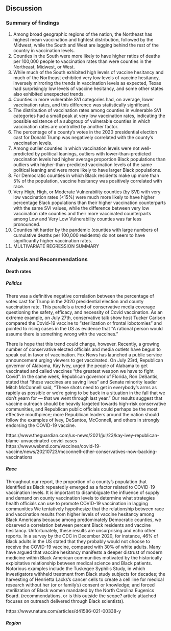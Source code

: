 ## Discussion
### Summary of findings

1. Among broad geographic regions of the nation, the Northeast has highest mean vaccination and tightest distribution, followed by the Midwest, while the South and West are lagging behind the rest of the country in vaccination levels.
7. Counties in the South were more likely to have higher ratios of deaths per 100,000 people to vaccination rates than were counties in the Northeast, Midwest, or West.
8. While much of the South exhibited high levels of vaccine hesitancy and much of the Northeast exhibited very low levels of vaccine hesitancy, inversely mirroring the trends in vaccination levels as expected, Texas had surprisingly low levels of vaccine hesitancy, and some other states also exhibited unexpected trends.
2. Counties in more vulnerable SVI categories had, on average, lower vaccination rates, and this difference was statistically significant.
3. The distribution of vaccination rates among counties in vulnerable SVI categories had a small peak at very low vaccination rates, indicating the possible existence of a subgroup of vulnerable counties in which vaccination rates are controlled by another factor.
4. The percentage of a county's votes in the 2020 presidential election cast for Donald Trump was negatively correlated with the county's vaccination levels.
5. Among outlier counties in which vaccination levels were not well-predicted by political leanings, outliers with lower-than-predicted vaccination levels had higher average proportion Black populations than outliers with higher-than-predicted vaccination levels of the same political leaning and were more likely to have larger Black populations.
6. For Democratic counties in which Black residents make up more than 5% of the population, vaccine hesitancy was positively correlated with race.
3. Very High, High, or Moderate Vulnerability counties (by SVI) with very low vaccination rates (<15%) were much more likely to have higher percentage Black populations than their higher vaccination counterparts with the same SVI values, while the difference between very low vaccination rate counties and their more vaccinated counterparts among Low and Very Low Vulnerability counties was far less pronounced.
1. Counties hit harder by the pandemic (counties with large numbers of cumulative deaths per 100,000 residents) do not seem to have significantly higher vaccination rates.
8. MULTIVARIATE REGRESSION SUMMARY


### Analysis and Recommendations

#### Death rates
##### Politics
There was a definitive negative correlation between the percentage of votes cast for Trump in the 2020 presidential election and county vaccination rate. This parallels a trend of conservative media coverage questioning the safety, efficacy, and necessity of Covid vaccination. As an extreme example, on July 27th, conservative talk show host Tucker Carlson compared the Covid-19 vaccine to "sterilization or frontal lobotomies" and pointed to rising cases in the US as evidence that “A rational person would assume there is something wrong with the vaccines."

There is hope that this trend could change, however. Recently, a growing number of conservative elected officials and media outlets have begun to speak out in favor of vaccination. Fox News has launched a public service announcement urging viewers to get vaccinated. On July 23rd, Republican governor of Alabama, Kay Ivey, urged the people of Alabama to get vaccinated and called vaccines "the greatest weapon we have to fight Covid". In the same week, Republican governor of Florida, Ron DeSantis, stated that "these vaccines are saving lives" and Senate minority leader Mitch McConnell said, “These shots need to get in everybody’s arms as rapidly as possible or we're going to be back in a situation in the fall that we don’t yearn for — that we went through last year.” Our results suggest that vaccine outreach should be heavily targeted towards high-risk conservative communities, and Republican public officials could perhaps be the most effective mouthpiece; more Republican leaders around the nation should follow the examples of Ivey, DeSantos, McConnell, and others in strongly endorsing the COVID-19 vaccine. 

https://www.theguardian.com/us-news/2021/jul/23/kay-ivey-republican-blame-unvaccinated-covid-cases 
https://www.webmd.com/vaccines/covid-19-vaccine/news/20210723/mcconnell-other-conservatives-now-backing-vaccinations

##### Race
Throughout our report, the proportion of a county's population that identified as Black repeatedly emerged as a factor related to COVID-19 vaccination levels. It is important to disambiguate the influence of supply and demand on county vaccination levels to determine what strategies health officials can use to promote COVID-19 vaccination in lagging communities  We tentatively hypothesize that the relationship between race and vaccination results from higher levels of vaccine hesitancy among Black Americans because among predominately Democratic counties, we observed a correlation between percent Black residents and vaccine hesitancy. Unfortunately, these results are unsurprising and echo other reports. In a survey by the CDC in December 2020, for instance, 46% of Black adults in the US stated that they probably would not choose to receive the COVID-19 vaccine, compared with 30% of white adults. Many have argued that vaccine hesitancy manifests a deeper distrust of modern medicine within Black American communities motivated by the historically exploitative relationship between medical science and Black patients. Notorious examples include the Tuskegee Syphilis Study, in which investigators withheld treatment from Black study subjects for decades; the harvesting of Henrietta Lacks's cancer cells to create a cell line for medical research without her (or or family's) consent or knowledge; and forced sterilization of Black women mandated by the North Carolina Eugenics Board. 
(recommendations, or is this outside the scope? article attached focuses on outreach delivered through Black scientists).

https://www.nature.com/articles/d41586-021-00338-y

##### Region